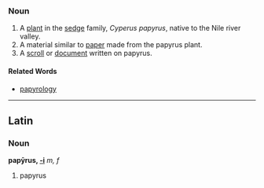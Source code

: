 ===Noun===
#A [[plant]] in the [[sedge]] family, ''Cyperus papyrus'', native to the Nile river valley.
#A material similar to [[paper]] made from the papyrus plant.
#A [[scroll]] or [[document]] written on papyrus.
====Related Words====
*[[papyrology]]
----
==Latin==
===Noun===
'''papȳrus, [[Witkionary Appendix:Latin second declension|-i]]''' ''m, f''

#papyrus